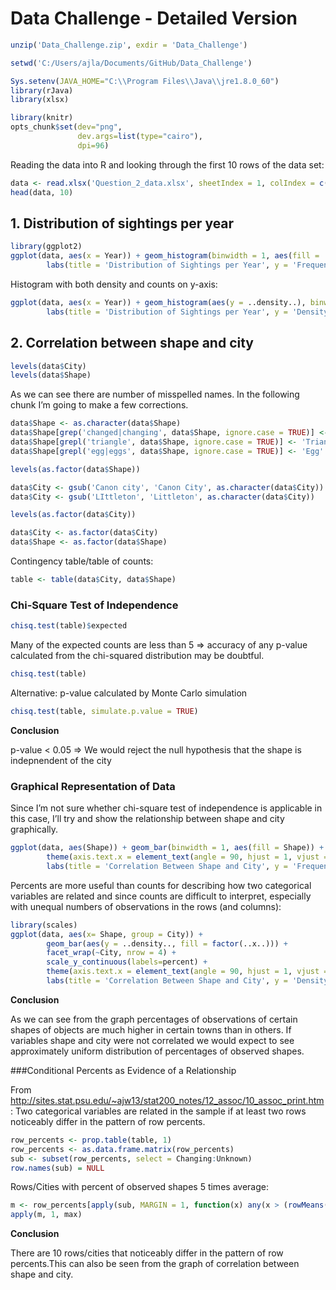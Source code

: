 
# Data Challenge - Detailed Version

```r
unzip('Data_Challenge.zip', exdir = 'Data_Challenge')

setwd('C:/Users/ajla/Documents/GitHub/Data_Challenge')

Sys.setenv(JAVA_HOME="C:\\Program Files\\Java\\jre1.8.0_60")
library(rJava)
library(xlsx)


```

```r
library(knitr)
opts_chunk$set(dev="png", 
               dev.args=list(type="cairo"),
               dpi=96)
```


Reading the data into R and looking through the first 10 rows of the data set: 
```r
data <- read.xlsx('Question_2_data.xlsx', sheetIndex = 1, colIndex = c(1:3), header = TRUE)
head(data, 10)
```

## 1. Distribution of sightings per year

```r

library(ggplot2)
ggplot(data, aes(x = Year)) + geom_histogram(binwidth = 1, aes(fill = ..count..)) + 
        labs(title = 'Distribution of Sightings per Year', y = 'Frequency')
```

Histogram with both density and counts on y-axis:

```r
ggplot(data, aes(x = Year)) + geom_histogram(aes(y = ..density..), binwidth = 1, col = 'red', fill = 'green', alpha = 0.5) + 
        labs(title = 'Distribution of Sightings per Year', y = 'Density') + geom_density()
```

## 2.  Correlation between shape and city

```r
levels(data$City)
levels(data$Shape)
```

As we can see there are number of misspelled names. In the following chunk I'm going to make a few corrections.

```r
data$Shape <- as.character(data$Shape)
data$Shape[grep('changed|changing', data$Shape, ignore.case = TRUE)] <- 'Changing'
data$Shape[grepl('triangle', data$Shape, ignore.case = TRUE)] <- 'Triangle'
data$Shape[grepl('egg|eggs', data$Shape, ignore.case = TRUE)] <- 'Egg'

levels(as.factor(data$Shape))
```

```r
data$City <- gsub('Canon city', 'Canon City', as.character(data$City))
data$City <- gsub('LIttleton', 'Littleton', as.character(data$City))

levels(as.factor(data$City))
```

```r
data$City <- as.factor(data$City)
data$Shape <- as.factor(data$Shape)
```


Contingency table/table of counts:
```r
table <- table(data$City, data$Shape)
```

### Chi-Square Test of Independence

```r
chisq.test(table)$expected
```

Many of the expected counts are less than 5 => accuracy of any p-value calculated from the chi-squared
distribution may be doubtful.
```r
chisq.test(table)
```

Alternative: p-value calculated by Monte Carlo simulation
```r
chisq.test(table, simulate.p.value = TRUE)
```

**Conclusion**

p-value < 0.05  =>  We would reject the null hypothesis that the shape is indepnendent of the city

### Graphical Representation of Data

Since I'm not sure whether chi-square test of independence is applicable in this case, I'll try and show the relationship between shape and city graphically.
```r
ggplot(data, aes(Shape)) + geom_bar(binwidth = 1, aes(fill = Shape)) + facet_wrap(~City, nrow = 4) + 
        theme(axis.text.x = element_text(angle = 90, hjust = 1, vjust = 0, colour ='black')) +
        labs(title = 'Correlation Between Shape and City', y = 'Frequency')
```

Percents are more useful than counts for describing how two categorical variables are related and since counts are difficult to interpret, especially with unequal numbers of observations in the rows 
(and columns):
```r
library(scales)
ggplot(data, aes(x= Shape, group = City)) + 
        geom_bar(aes(y = ..density.., fill = factor(..x..))) + 
        facet_wrap(~City, nrow = 4) +
        scale_y_continuous(labels=percent) + 
        theme(axis.text.x = element_text(angle = 90, hjust = 1, vjust = 0, colour ='black')) +
        labs(title = 'Correlation Between Shape and City', y = 'Density')
```

**Conclusion**

As we can see from the graph percentages of observations of certain shapes of objects are much higher in certain towns than in others. If variables shape and city were not correlated we would expect to see approximately uniform distribution of percentages of observed shapes. 




###Conditional Percents as Evidence of a Relationship

From <http://sites.stat.psu.edu/~ajw13/stat200_notes/12_assoc/10_assoc_print.htm> :
Two categorical variables are related in the sample if at least two rows noticeably differ 
in the pattern of row percents.

```r
row_percents <- prop.table(table, 1)
row_percents <- as.data.frame.matrix(row_percents)
sub <- subset(row_percents, select = Changing:Unknown)
row.names(sub) = NULL
```

Rows/Cities with percent of observed shapes 5 times average:
```r
m <- row_percents[apply(sub, MARGIN = 1, function(x) any(x > (rowMeans(row_percents))*5)),] 
apply(m, 1, max)
```

**Conclusion**

There are 10 rows/cities that noticeably differ in the pattern of row percents.This can also be seen from the graph of correlation between shape and city. 


